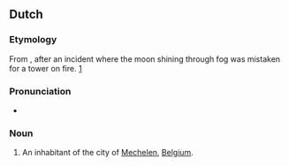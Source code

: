 ==Dutch==

===Etymology===
From {{compound|maan|t1=moon|blusser|t2=extinguisher|lang=nl}}, after an incident where the moon shining through fog was mistaken for a tower on fire. [http://www.trabel.com/mechelen-intro.htm]

===Pronunciation===
* {{hyphenation|Ma|ne|blus|ser|lang=nl}}

===Noun===
{{nl-noun|m|-s|Maneblussertje}}

# {{lb|nl|humorous|Belgium}} An inhabitant of the city of [[Mechelen]], [[Belgium]].
{{attention|nl|check caps, gender, inflection}}